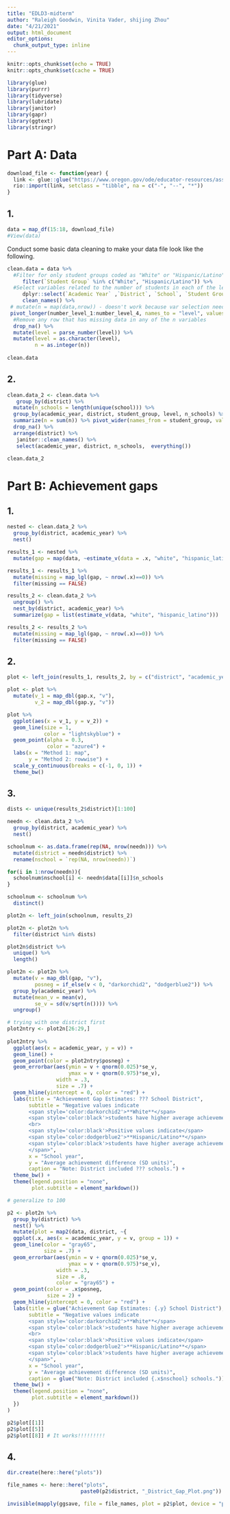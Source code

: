 ```yaml
---
title: "EDLD3-midterm"
author: "Raleigh Goodwin, Vinita Vader, shijing Zhou"
date: "4/21/2021"
output: html_document
editor_options: 
  chunk_output_type: inline
---
```


```r
knitr::opts_chunk$set(echo = TRUE)
knitr::opts_chunk$set(cache = TRUE)
```

```r
library(glue)
library(purrr)
library(tidyverse)
library(lubridate)
library(janitor)
library(gapr)
library(ggtext)
library(stringr)
```

# Part A: Data 
```r
download_file <- function(year) {
  link <- glue::glue("https://www.oregon.gov/ode/educator-resources/assessment/TestResults20{year}/pagr_schools_ela_raceethnicity_{year-1}{year}.xlsx")
  rio::import(link, setclass = "tibble", na = c("-", "--", "*"))
}
```

## 1.
```r
data = map_df(15:18, download_file)
#View(data)
```

Conduct some basic data cleaning to make your data file look like the following.
```r
clean.data = data %>% 
  #Filter for only student groups coded as "White" or "Hispanic/Latino".
     filter(`Student Group` %in% c("White", "Hispanic/Latino")) %>% 
  #Select variables related to the number of students in each of the levels (1:4), and not percentages or collapsed levels.
     dplyr::select(`Academic Year` ,`District`, `School`, `Student Group`, `Grade Level`,`Number Level 1` ,  `Number Level 2`,`Number Level 3`, `Number Level 4` ) %>% 
     clean_names() %>% 
 # mutate(n = map(data,nrow)) - doesn't work because var selection needed
 pivot_longer(number_level_1:number_level_4, names_to = "level", values_to = "n") %>% 
  #Remove any row that has missing data in any of the n variables
  drop_na() %>% 
  mutate(level = parse_number(level)) %>% 
  mutate(level = as.character(level), 
         n = as.integer(n))
  
clean.data
```

## 2. 

```r
clean.data_2 <- clean.data %>%  
   group_by(district) %>% 
  mutate(n_schools = length(unique(school))) %>% 
  group_by(academic_year, district, student_group, level, n_schools) %>%
  summarize(n = sum(n)) %>% pivot_wider(names_from = student_group, values_from = n) %>%
  drop_na() %>%
  arrange(district) %>% 
   janitor::clean_names() %>% 
   select(academic_year, district, n_schools,  everything())

clean.data_2
```


# Part B: Achievement gaps

## 1.
```r
nested <- clean.data_2 %>% 
  group_by(district, academic_year) %>% 
  nest() 

results_1 <- nested %>% 
  mutate(gap = map(data, ~estimate_v(data = .x, "white", "hispanic_latino")))

results_1 <- results_1 %>% 
  mutate(missing = map_lgl(gap, ~ nrow(.x)==0)) %>% 
  filter(missing == FALSE)

results_2 <- clean.data_2 %>% 
  ungroup() %>% 
  nest_by(district, academic_year) %>% 
  summarize(gap = list(estimate_v(data, "white", "hispanic_latino")))

results_2 <- results_2 %>% 
  mutate(missing = map_lgl(gap, ~ nrow(.x)==0)) %>% 
  filter(missing == FALSE)
```

## 2. 
```r
plot <- left_join(results_1, results_2, by = c("district", "academic_year")) 

plot <- plot %>% 
  mutate(v_1 = map_dbl(gap.x, "v"),
         v_2 = map_dbl(gap.y, "v"))

plot %>% 
  ggplot(aes(x = v_1, y = v_2)) + 
  geom_line(size = 1, 
            color = "lightskyblue") +
  geom_point(alpha = 0.3,
             color = "azure4") +
  labs(x = "Method 1: map", 
       y = "Method 2: rowwise") +
  scale_y_continuous(breaks = c(-1, 0, 1)) +
  theme_bw()
```

## 3.
```r
dists <- unique(results_2$district)[1:100]

needn <- clean.data_2 %>% 
  group_by(district, academic_year) %>% 
  nest()

schoolnum <- as.data.frame(rep(NA, nrow(needn))) %>%
  mutate(district = needn$district) %>% 
  rename(nschool = `rep(NA, nrow(needn))`)

for(i in 1:nrow(needn)){
  schoolnum$nschool[i] <- needn$data[[i]]$n_schools
}

schoolnum <- schoolnum %>% 
  distinct()

plot2n <- left_join(schoolnum, results_2)

plot2n <- plot2n %>% 
  filter(district %in% dists)

plot2n$district %>%
  unique() %>%
  length()

plot2n <- plot2n %>% 
  mutate(v = map_dbl(gap, "v"),
         posneg = if_else(v < 0, "darkorchid2", "dodgerblue2")) %>% 
  group_by(academic_year) %>% 
  mutate(mean_v = mean(v),
         se_v = sd(v/sqrt(n()))) %>% 
  ungroup()

# trying with one district first
plot2ntry <- plot2n[26:29,]
  
plot2ntry %>% 
  ggplot(aes(x = academic_year, y = v)) +
  geom_line() +
  geom_point(color = plot2ntry$posneg) +
  geom_errorbar(aes(ymin = v + qnorm(0.025)*se_v,
                    ymax = v + qnorm(0.975)*se_v),
                width = .3,
                size = .7) +
  geom_hline(yintercept = 0, color = "red") +
  labs(title = "Achievement Gap Estimates: ??? School District",
       subtitle = "Negative values indicate
       <span style='color:darkorchid2'>**White**</span> 
       <span style='color:black'>students have higher average achievement</span> 
       <br>
       <span style='color:black'>Positive values indicate</span>
       <span style='color:dodgerblue2'>**Hispanic/Latino**</span>
       <span style='color:black'>students have higher average achievement</span>
       </span>",
       x = "School year",
       y = "Average achievement difference (SD units)",
       caption = "Note: District included ??? schools.") +
  theme_bw() +
  theme(legend.position = "none",
        plot.subtitle = element_markdown())

# generalize to 100

p2 <- plot2n %>% 
  group_by(district) %>% 
  nest() %>% 
  mutate(plot = map2(data, district, ~{
  ggplot(.x, aes(x = academic_year, y = v, group = 1)) +
  geom_line(color = "gray65",
            size = .7) +
  geom_errorbar(aes(ymin = v + qnorm(0.025)*se_v,
                    ymax = v + qnorm(0.975)*se_v),
                width = .3,
                size = .8,
                color = "gray65") +
  geom_point(color = .x$posneg,
             size = 2) +
  geom_hline(yintercept = 0, color = "red") +
  labs(title = glue("Achievement Gap Estimates: {.y} School District"),
       subtitle = "Negative values indicate
       <span style='color:darkorchid2'>**White**</span> 
       <span style='color:black'>students have higher average achievement</span> 
       <br>
       <span style='color:black'>Positive values indicate</span>
       <span style='color:dodgerblue2'>**Hispanic/Latino**</span>
       <span style='color:black'>students have higher average achievement</span>
       </span>",
       x = "School year",
       y = "Average achievement difference (SD units)",
       caption = glue("Note: District included {.x$nschool} schools.")) +
  theme_bw() +
  theme(legend.position = "none",
        plot.subtitle = element_markdown())
  })
)

p2$plot[[1]]
p2$plot[[5]]
p2$plot[[8]] # It works!!!!!!!!!
```

## 4.
```r
dir.create(here::here("plots"))

file_names <- here::here("plots",
                        paste0(p2$district, "_District_Gap_Plot.png"))

invisible(mapply(ggsave, file = file_names, plot = p2$plot, device = "png"))
```
